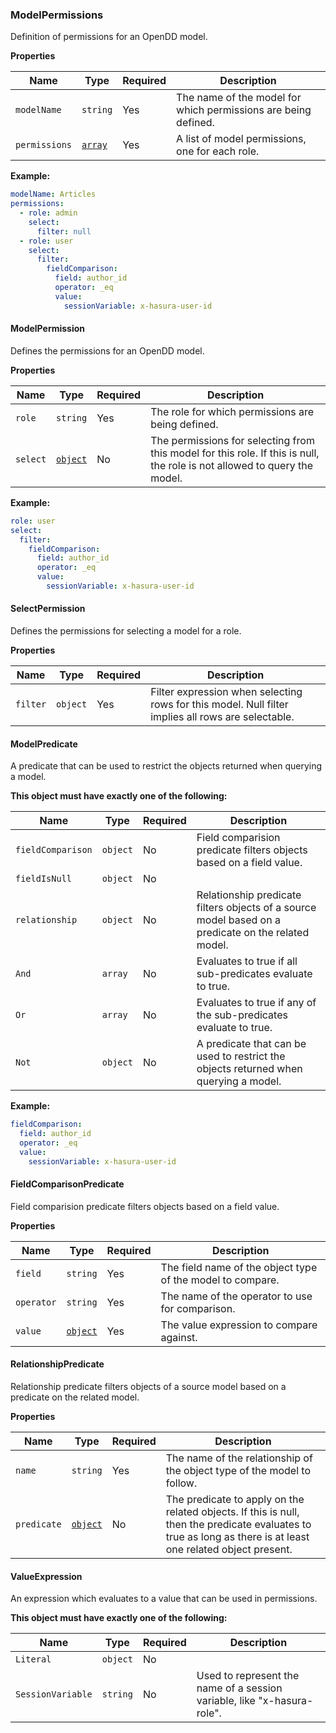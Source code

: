 ### ModelPermissions

Definition of permissions for an OpenDD model.

**Properties**

| Name | Type | Required | Description |
| ----- | ----- | ----- | ----- |
| `modelName` | `string` | Yes | The name of the model for which permissions are being defined. |
| `permissions` | [`array`](#modelpermission) | Yes | A list of model permissions, one for each role. |


**Example:**

```yaml
modelName: Articles
permissions:
  - role: admin
    select:
      filter: null
  - role: user
    select:
      filter:
        fieldComparison:
          field: author_id
          operator: _eq
          value:
            sessionVariable: x-hasura-user-id

```


#### ModelPermission

Defines the permissions for an OpenDD model.



**Properties**

| Name | Type | Required | Description |
| ----- | ----- | ----- | ----- |
| `role` | `string` | Yes | The role for which permissions are being defined. |
| `select` | [`object`](#selectpermission) | No | The permissions for selecting from this model for this role. If this is null, the role is not allowed to query the model. |


**Example:**

```yaml
role: user
select:
  filter:
    fieldComparison:
      field: author_id
      operator: _eq
      value:
        sessionVariable: x-hasura-user-id

```


#### SelectPermission

Defines the permissions for selecting a model for a role.



**Properties**

| Name | Type | Required | Description |
| ----- | ----- | ----- | ----- |
| `filter` | `object` | Yes | Filter expression when selecting rows for this model. Null filter implies all rows are selectable. |


#### ModelPredicate

A predicate that can be used to restrict the objects returned when querying a model.



**This object must have exactly one of the following:**

| Name | Type | Required | Description |
| ----- | ----- | ----- | ----- |
| `fieldComparison` | `object` | No | Field comparision predicate filters objects based on a field value. |
| `fieldIsNull` | `object` | No |  |
| `relationship` | `object` | No | Relationship predicate filters objects of a source model based on a predicate on the related model. |
| `And` | `array` | No | Evaluates to true if all sub-predicates evaluate to true. |
| `Or` | `array` | No | Evaluates to true if any of the sub-predicates evaluate to true. |
| `Not` | `object` | No | A predicate that can be used to restrict the objects returned when querying a model. |


**Example:**

```yaml
fieldComparison:
  field: author_id
  operator: _eq
  value:
    sessionVariable: x-hasura-user-id

```


#### FieldComparisonPredicate

Field comparision predicate filters objects based on a field value.



**Properties**

| Name | Type | Required | Description |
| ----- | ----- | ----- | ----- |
| `field` | `string` | Yes | The field name of the object type of the model to compare. |
| `operator` | `string` | Yes | The name of the operator to use for comparison. |
| `value` | [`object`](#valueexpression) | Yes | The value expression to compare against. |


#### RelationshipPredicate

Relationship predicate filters objects of a source model based on a predicate on the related model.



**Properties**

| Name | Type | Required | Description |
| ----- | ----- | ----- | ----- |
| `name` | `string` | Yes | The name of the relationship of the object type of the model to follow. |
| `predicate` | [`object`](#modelpredicate) | No | The predicate to apply on the related objects. If this is null, then the predicate evaluates to true as long as there is at least one related object present. |


#### ValueExpression

An expression which evaluates to a value that can be used in permissions.



**This object must have exactly one of the following:**

| Name | Type | Required | Description |
| ----- | ----- | ----- | ----- |
| `Literal` | `object` | No |  |
| `SessionVariable` | `string` | No | Used to represent the name of a session variable, like "x-hasura-role". |
